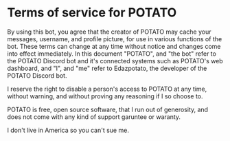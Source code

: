 # Terms of service for POTATO

By using this bot, you agree that the creator of POTATO may cache your messages, username, and profile picture, for use in various functions of the bot. 
These terms can change at any time without notice and changes come into effect immediately.
In this document "POTATO", and "the bot" refer to the POTATO Discord bot and it's connected systems such as POTATO's web dashboard, and "I", and "me" refer to Edazpotato, the developer of the POTATO Discord bot.

I reserve the right to disable a person's access to POTATO at any time, without warning, and without proving any reasoning if I so choose to.

POTATO is free, open source software, that I run out of generosity, and does not come with any kind of support garuntee or waranty.

I don't live in America so you can't sue me.
